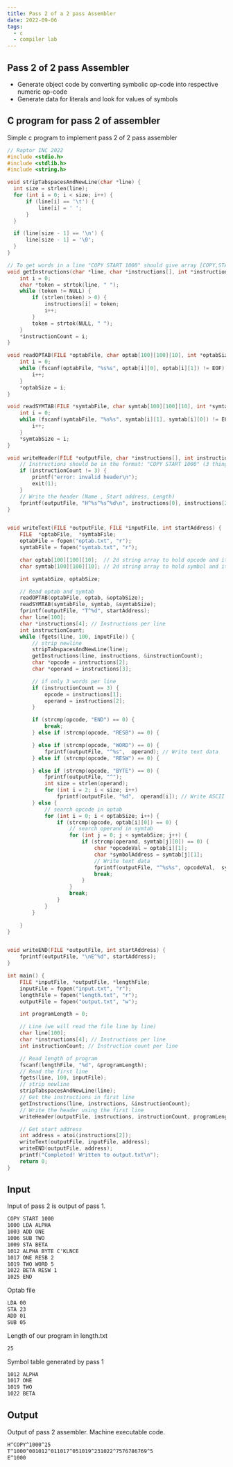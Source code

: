 ```yaml
---
title: Pass 2 of a 2 pass Assembler
date: 2022-09-06
tags:
  - c
  - compiler lab
---
```



## Pass 2 of 2 pass Assembler

* Generate object code by converting symbolic op-code into respective numeric op-code
* Generate data for literals and look for values of symbols


## C program for pass 2 of assembler

Simple c program to implement pass 2 of 2 pass assembler

```c title=pass2.c style={height: 400px}
// Raptor INC 2022
#include <stdio.h>
#include <stdlib.h>
#include <string.h>

void stripTabspacesAndNewLine(char *line) {
  int size = strlen(line);
  for (int i = 0; i < size; i++) {
      if (line[i] == '\t') {
          line[i] = ' ';
      }
  }

  if (line[size - 1] == '\n') {
      line[size - 1] = '\0';
  }
}

// To get words in a line "COPY START 1000" should give array [COPY,START,1000]
void getInstructions(char *line, char *instructions[], int *instructionCount) {
    int i = 0;
    char *token = strtok(line, " ");
    while (token != NULL) {
        if (strlen(token) > 0) {
            instructions[i] = token;
            i++;
        }
        token = strtok(NULL, " ");
    }
    *instructionCount = i;
}

void readOPTAB(FILE *optabFile, char optab[100][100][10], int *optabSize) {
    int i = 0;
    while (fscanf(optabFile, "%s%s", optab[i][0], optab[i][1]) != EOF) {
        i++;
    }
    *optabSize = i;
}

void readSYMTAB(FILE *symtabFile, char symtab[100][100][10], int *symtabSize) {
    int i = 0;
    while (fscanf(symtabFile, "%s%s", symtab[i][1], symtab[i][0]) != EOF) {
        i++;
    }
    *symtabSize = i;
}

void writeHeader(FILE *outputFile, char *instructions[], int instructionCount, int length) {
    // Instructions should be in the format: "COPY START 1000" (3 things)
    if (instructionCount != 3) {
        printf("error: invalid header\n");
        exit(1);
    }
    // Write the header (Name , Start address, Length)
    fprintf(outputFile, "H^%s^%s^%d\n", instructions[0], instructions[2],length);
}


void writeText(FILE *outputFile, FILE *inputFile, int startAddress) {
    FILE  *optabFile,  *symtabFile;
    optabFile = fopen("optab.txt", "r");
    symtabFile = fopen("symtab.txt", "r");

    char optab[100][100][10];  // 2d string array to hold opcode and its value
    char symtab[100][100][10]; // 2d string array to hold symbol and its address

    int symtabSize, optabSize;

    // Read optab and symtab
    readOPTAB(optabFile, optab, &optabSize);
    readSYMTAB(symtabFile, symtab, &symtabSize);
    fprintf(outputFile, "T^%d", startAddress);
    char line[100];
    char *instructions[4]; // Instructions per line
    int instructionCount;
    while (fgets(line, 100, inputFile)) {
        // strip newline
        stripTabspacesAndNewLine(line);
        getInstructions(line, instructions, &instructionCount);
        char *opcode = instructions[2];
        char *operand = instructions[3];

        // if only 3 words per line
        if (instructionCount == 3) {
            opcode = instructions[1];
            operand = instructions[2];
        }

        if (strcmp(opcode, "END") == 0) {
            break;
        } else if (strcmp(opcode, "RESB") == 0) {

        } else if (strcmp(opcode, "WORD") == 0) {
            fprintf(outputFile, "^%s",  operand); // Write text data
        } else if (strcmp(opcode, "RESW") == 0) {

        } else if (strcmp(opcode, "BYTE") == 0) {
            fprintf(outputFile, "^"); 
            int size = strlen(operand);
            for (int i = 2; i < size; i++)
                fprintf(outputFile, "%d",  operand[i]); // Write ASCII of char
        } else {
            // search opcode in optab
            for (int i = 0; i < optabSize; i++) {
                if (strcmp(opcode, optab[i][0]) == 0) {
                    // search operand in symtab
                    for (int j = 0; j < symtabSize; j++) {
                        if (strcmp(operand, symtab[j][0]) == 0) {
                            char *opcodeVal = optab[i][1];
                            char *symbolAddress = symtab[j][1];
                            // Write text data
                            fprintf(outputFile, "^%s%s", opcodeVal,  symbolAddress);
                            break;
                        }
                    }
                    break;
                }
            }
        }

    }
}


void writeEND(FILE *outputFile, int startAddress) {
    fprintf(outputFile, "\nE^%d", startAddress);
}

int main() {
    FILE *inputFile, *outputFile, *lengthFile;
    inputFile = fopen("input.txt", "r");
    lengthFile = fopen("length.txt", "r");
    outputFile = fopen("output.txt", "w");

    int programLength = 0;

    // Line (we will read the file line by line)
    char line[100];
    char *instructions[4]; // Instructions per line
    int instructionCount; // Instruction count per line

    // Read length of program
    fscanf(lengthFile, "%d", &programLength);
    // Read the first line
    fgets(line, 100, inputFile);
    // strip newline
    stripTabspacesAndNewLine(line);
    // Get the instructions in first line
    getInstructions(line, instructions, &instructionCount);
    // Write the header using the first line
    writeHeader(outputFile, instructions, instructionCount, programLength);

    // Get start address
    int address = atoi(instructions[2]);
    writeText(outputFile, inputFile, address);
    writeEND(outputFile, address);
    printf("Completed! Written to output.txt\n");
    return 0;
}
```

## Input

Input of pass 2 is output of pass 1.

```c:title=input.txt
COPY START 1000
1000 LDA ALPHA
1003 ADD ONE
1006 SUB TWO
1009 STA BETA
1012 ALPHA BYTE C'KLNCE
1017 ONE RESB 2
1019 TWO WORD 5
1022 BETA RESW 1
1025 END
```

Optab file 

```c:title=optab.txt
LDA 00
STA 23
ADD 01
SUB 05
```

Length of our program in length.txt

```c:title=length.txt
25
```

Symbol table generated by pass 1

```c:title=symtab.txt
1012 ALPHA
1017 ONE
1019 TWO
1022 BETA
```

## Output

Output of pass 2 assembler. Machine executable code.

```c:title=output.txt
H^COPY^1000^25
T^1000^001012^011017^051019^231022^7576786769^5
E^1000
```
